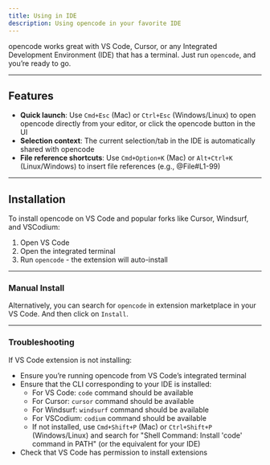 ```yaml
---
title: Using in IDE
description: Using opencode in your favorite IDE
---
```


opencode works great with VS Code, Cursor, or any Integrated Development Environment (IDE) that has a terminal. Just run `opencode`, and you’re ready to go.

---

## Features

- **Quick launch**: Use `Cmd+Esc` (Mac) or `Ctrl+Esc` (Windows/Linux) to open opencode directly from your editor, or click the opencode button in the UI
- **Selection context**: The current selection/tab in the IDE is automatically shared with opencode
- **File reference shortcuts**: Use `Cmd+Option+K` (Mac) or `Alt+Ctrl+K` (Linux/Windows) to insert file references (e.g., @File#L1-99)

---

## Installation

To install opencode on VS Code and popular forks like Cursor, Windsurf, and VSCodium:

1. Open VS Code
2. Open the integrated terminal
3. Run `opencode` - the extension will auto-install

---

### Manual Install

Alternatively, you can search for `opencode` in extension marketplace in your VS Code. And then click on `Install`.

---

### Troubleshooting

If VS Code extension is not installing:

- Ensure you’re running opencode from VS Code’s integrated terminal
- Ensure that the CLI corresponding to your IDE is installed:
  - For VS Code: `code` command should be available
  - For Cursor: `cursor` command should be available
  - For Windsurf: `windsurf` command should be available
  - For VSCodium: `codium` command should be available
  - If not installed, use `Cmd+Shift+P` (Mac) or `Ctrl+Shift+P` (Windows/Linux) and search for "Shell Command: Install 'code' command in PATH" (or the equivalent for your IDE)
- Check that VS Code has permission to install extensions
